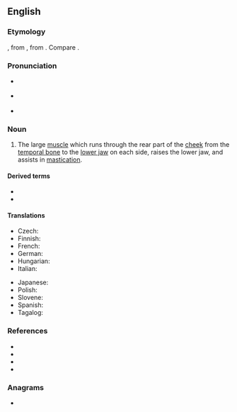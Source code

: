 {{also|masséter}}
==English==
{{wikipedia}}

===Etymology===
{{bor|en|NL.|-}}, from {{bor|en|grc|μᾰσητήρ||a chewer}}, from {{af|grc|μᾰσά̆ομαι|-τήρ|t1=to chew|t2=-er, -or|nocat=1}}. Compare {{cog|fr|masséter}}.

===Pronunciation===
* {{a|RP}} {{IPA|en|/maˈsiː.tə/}}
* {{a|GA}} {{IPA|en|/məˈsi.tɚ/|/mæˈsi.tɚ/}}
* {{rhymes|en|iːtə(ɹ)}}

===Noun===
{{en-noun}}

# {{lb|en|muscle}} The large [[muscle]] which runs through the rear part of the [[cheek]] from the [[temporal bone]] to the [[lower jaw]] on each side, raises the lower jaw, and assists in [[mastication]].

====Derived terms====
* {{l|en|masseteral}}
* {{l|en|masseteric}}

====Translations====
{{trans-top}}
* Czech: {{t|cs|žvýkací sval|m}}
* Finnish: {{t|fi|puremalihas}}
* French: {{t+|fr|masséter|m}}
* German: {{t|de|Masseter|m}}
* Hungarian: {{t+|hu|rágóizom}}
* Italian: {{t+|it|massetere|m}}
{{trans-mid}}
* Japanese: {{t|ja|咬筋|tr=こうきん, kōkin|sc=Jpan}}
* Polish: {{t|pl|mięsień żwacz|m}}
* Slovene: {{t|sl|žvekalka|f}}
* Spanish: {{t|es|masetero|m}}
* Tagalog: {{t|tl|pangnguya}}
{{trans-bottom}}

===References===
* {{R:Lexico}}
* {{R:MWO}}
* {{R:Century 1911}}
* {{R:OneLook}}

===Anagrams===
* {{anagrams|en|a=aeemrsst|Maestres|Seamster|measters|seamster|smearest|steamers|streames}}